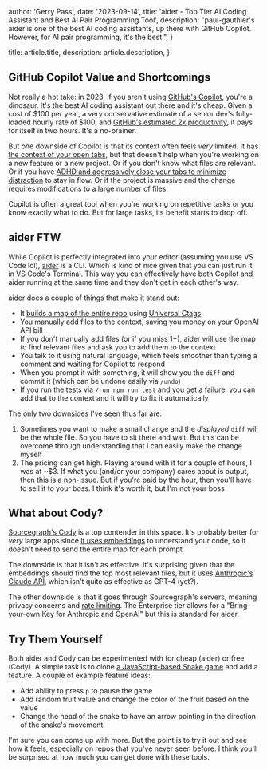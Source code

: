 
  author: 'Gerry Pass',
  date: '2023-09-14',
  title:
    'aider - Top Tier AI Coding Assistant and Best AI Pair Programming Tool',
  description:
    "paul-gauthier's aider is one of the best AI coding assistants, up there with GitHub Copilot. However, for AI pair programming, it's the best.",
}

  title: article.title,
  description: article.description,
}


## GitHub Copilot Value and Shortcomings

Not really a hot take: in 2023, if you aren't using [GitHub's Copilot](https://github.com/features/copilot), you're a dinosaur. It's the best AI coding assistant out there and it's cheap. Given a cost of $100 per year, a very conservative estimate of a senior dev's fully-loaded hourly rate of $100, and [GitHub's estimated 2x productivity](https://github.blog/2022-09-07-research-quantifying-github-copilots-impact-on-developer-productivity-and-happiness/#finding-2-but-speed-is-important-too), it pays for itself in two hours. It's a no-brainer.

But one downside of Copilot is that its context often feels _very_ limited. It has [the context of your open tabs](https://github.blog/2023-05-17-how-github-copilot-is-getting-better-at-understanding-your-code/#how-github-copilot-understands-your-code), but that doesn't help when you're working on a new feature or a new project. Or if you don't know what files are relevant. Or if you have [ADHD and aggressively close your tabs to minimize distraction](https://link.springer.com/chapter/10.1007/978-3-031-35017-7_9) to stay in flow. Or if the project is massive and the change requires modifications to a large number of files.

Copilot is often a great tool when you're working on repetitive tasks or you know exactly what to do. But for large tasks, its benefit starts to drop off.

## aider FTW

While Copilot is perfectly integrated into your editor (assuming you use VS Code lol), [aider](https://github.com/paul-gauthier/aider) is a CLI. Which is kind of nice given that you can just run it in VS Code's Terminal. This way you can effectively have both Copilot and aider running at the same time and they don't get in each other's way.

aider does a couple of things that make it stand out:

- It [builds a map of the entire repo](https://aider.chat/docs/ctags.html) using [Universal Ctags](https://github.com/universal-ctags/ctags)
- You manually add files to the context, saving you money on your OpenAI API bill
- If you don't manually add files (or if you miss 1+), aider will use the map to find relevant files and ask you to add them to the context
- You talk to it using natural language, which feels smoother than typing a comment and waiting for Copilot to respond
- When you prompt it with something, it will show you the `diff` and commit it (which can be undone easily via `/undo`)
- If you run the tests via `/run npm run test` and you get a failure, you can add that to the context and it will try to fix it automatically

The only two downsides I've seen thus far are:

1. Sometimes you want to make a small change and the _displayed_ `diff` will be the whole file. So you have to sit there and wait. But this can be overcome through understanding that I can easily make the change myself
2. The pricing can get high. Playing around with it for a couple of hours, I was at ~$3. If what you (and/or your company) cares about is output, then this is a non-issue. But if you're paid by the hour, then you'll have to sell it to your boss. I think it's worth it, but I'm not your boss

## What about Cody?

[Sourcegraph's Cody](https://docs.sourcegraph.com/cody/overview) is a top contender in this space. It's probably better for _very_ large apps since [it uses embeddings](https://docs.sourcegraph.com/cody/faq#embeddings) to understand your code, so it doesn't need to send the entire map for each prompt.

The downside is that it isn't as effective. It's surprising given that the embeddings should find the top most relevant files, but it uses [Anthropic's Claude API](https://docs.sourcegraph.com/cody/faq#what-third-party-cloud-services-does-cody-depend-on-today), which isn't quite as effective as GPT-4 (yet?).

The other downside is that it goes through Sourcegraph's servers, meaning privacy concerns and [rate limiting](https://about.sourcegraph.com/cody/pricing). The Enterprise tier allows for a "Bring-your-own Key for Anthropic and OpenAI" but this is standard for aider.

## Try Them Yourself

Both aider and Cody can be experimented with for cheap (aider) or free (Cody). A simple task is to clone [a JavaScript-based Snake game](https://github.com/patorjk/JavaScript-Snake) and add a feature. A couple of example feature ideas:

- Add ability to press `p` to pause the game
- Add random fruit value and change the color of the fruit based on the value
- Change the head of the snake to have an arrow pointing in the direction of the snake's movement

I'm sure you can come up with more. But the point is to try it out and see how it feels, especially on repos that you've never seen before. I think you'll be surprised at how much you can get done with these tools.
